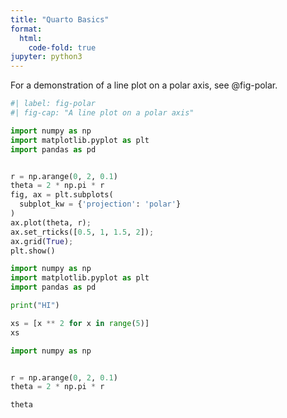 ```yaml
---
title: "Quarto Basics"
format:
  html:
    code-fold: true
jupyter: python3
---
```


For a demonstration of a line plot on a polar axis, see @fig-polar.






```python
#| label: fig-polar
#| fig-cap: "A line plot on a polar axis"

import numpy as np
import matplotlib.pyplot as plt
import pandas as pd 


r = np.arange(0, 2, 0.1)
theta = 2 * np.pi * r
fig, ax = plt.subplots(
  subplot_kw = {'projection': 'polar'} 
)
ax.plot(theta, r);
ax.set_rticks([0.5, 1, 1.5, 2]);
ax.grid(True);
plt.show()
```



```python



import numpy as np
import matplotlib.pyplot as plt
import pandas as pd 

print("HI")

xs = [x ** 2 for x in range(5)]
xs

```



```python

import numpy as np


r = np.arange(0, 2, 0.1)
theta = 2 * np.pi * r

theta

```




